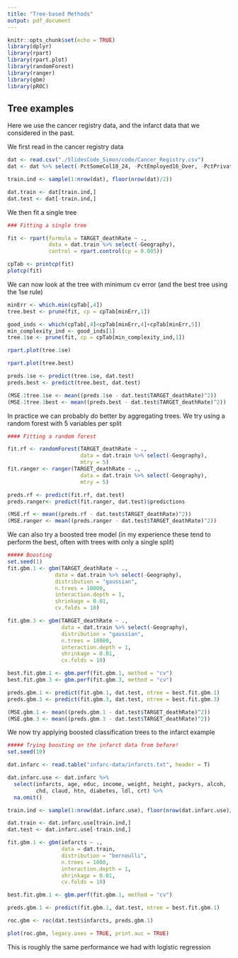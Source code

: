 ```yaml
---
title: "Tree-based Methods"
output: pdf_document
---
```


```r
knitr::opts_chunk$set(echo = TRUE)
library(dplyr)
library(rpart)
library(rpart.plot)
library(randomForest)
library(ranger)
library(gbm)
library(pROC)
```

## Tree examples

Here we use the cancer registry data, and the infarct data that we considered in the past.

We first read in the cancer registry data

```r
dat <- read.csv("./SlidesCode_Simon/code/Cancer_Registry.csv")
dat <- dat %>% select(-PctSomeCol18_24, -PctEmployed16_Over, -PctPrivateCoverageAlone)

train.ind <- sample(1:nrow(dat), floor(nrow(dat)/2))

dat.train <- dat[train.ind,]
dat.test <- dat[-train.ind,]
```

We then fit a single tree

```r
### Fitting a single tree

fit <- rpart(formula = TARGET_deathRate ~ ., 
             data = dat.train %>% select(-Geography),
             control = rpart.control(cp = 0.005))

cpTab <- printcp(fit)
plotcp(fit)
```

We can now look at the tree with minimum cv error (and the best tree using the 1se rule)

```r
minErr <- which.min(cpTab[,4])
tree.best <- prune(fit, cp = cpTab[minErr,1])

good_inds <- which(cpTab[,4]<cpTab[minErr,4]+cpTab[minErr,5])
min_complexity_ind <- good_inds[1]
tree.1se <- prune(fit, cp = cpTab[min_complexity_ind,1])

rpart.plot(tree.1se)

rpart.plot(tree.best)

preds.1se <- predict(tree.1se, dat.test)
preds.best <- predict(tree.best, dat.test)

(MSE.1tree.1se <- mean((preds.1se - dat.test$TARGET_deathRate)^2))
(MSE.1tree.1best <- mean((preds.best - dat.test$TARGET_deathRate)^2))
```

In practice we can probably do better by aggregating trees. We try using a random forest with $5$ variables per split

```r
#### Fitting a random forest

fit.rf <- randomForest(TARGET_deathRate ~ ., 
                       data = dat.train %>% select(-Geography),
                       mtry = 5)
fit.ranger <- ranger(TARGET_deathRate ~ ., 
                       data = dat.train %>% select(-Geography),
                       mtry = 5)

preds.rf <- predict(fit.rf, dat.test)
preds.ranger<- predict(fit.ranger, dat.test)$predictions

(MSE.rf <- mean((preds.rf - dat.test$TARGET_deathRate)^2))
(MSE.ranger <- mean((preds.ranger - dat.test$TARGET_deathRate)^2))
```

We can also try a boosted tree model (in my experience these tend to perform the best, often with trees with only a single split)

```r
##### Boosting
set.seed(1)
fit.gbm.1 <- gbm(TARGET_deathRate ~ ., 
               data = dat.train %>% select(-Geography),
               distribution = "gaussian",
               n.trees = 10000,
               interaction.depth = 1,
               shrinkage = 0.01,
               cv.folds = 10)

fit.gbm.3 <- gbm(TARGET_deathRate ~ ., 
                 data = dat.train %>% select(-Geography),
                 distribution = "gaussian",
                 n.trees = 10000,
                 interaction.depth = 1,
                 shrinkage = 0.01,
                 cv.folds = 10)

best.fit.gbm.1 <- gbm.perf(fit.gbm.1, method = "cv")
best.fit.gbm.3 <- gbm.perf(fit.gbm.3, method = "cv")

preds.gbm.1 <- predict(fit.gbm.1, dat.test, ntree = best.fit.gbm.1)
preds.gbm.3 <- predict(fit.gbm.3, dat.test, ntree = best.fit.gbm.3)

(MSE.gbm.1 <- mean((preds.gbm.1 - dat.test$TARGET_deathRate)^2))
(MSE.gbm.3 <- mean((preds.gbm.3 - dat.test$TARGET_deathRate)^2))
```

We now try applying boosted classification trees to the infarct example

```r
##### Trying boosting on the infarct data from before!
set.seed(10)

dat.infarc <- read.table("infarc-data/infarcts.txt", header = T)

dat.infarc.use <- dat.infarc %>% 
  select(infarcts, age, educ, income, weight, height, packyrs, alcoh,
         chd, claud, htn, diabetes, ldl, crt) %>% 
  na.omit()

train.ind <- sample(1:nrow(dat.infarc.use), floor(nrow(dat.infarc.use)/2))

dat.train <- dat.infarc.use[train.ind,]
dat.test <- dat.infarc.use[-train.ind,]

fit.gbm.1 <- gbm(infarcts ~ ., 
                 data = dat.train,
                 distribution = "bernoulli",
                 n.trees = 1000,
                 interaction.depth = 1,
                 shrinkage = 0.01,
                 cv.folds = 10)

best.fit.gbm.1 <- gbm.perf(fit.gbm.1, method = "cv")

preds.gbm.1 <- predict(fit.gbm.1, dat.test, ntree = best.fit.gbm.1)

roc.gbm <- roc(dat.test$infarcts, preds.gbm.1)

plot(roc.gbm, legacy.axes = TRUE, print.auc = TRUE)
```

This is roughly the same performance we had with logistic regression
